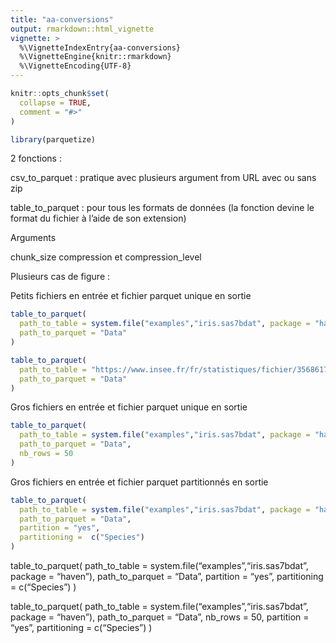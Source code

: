 ```yaml
---
title: "aa-conversions"
output: rmarkdown::html_vignette
vignette: >
  %\VignetteIndexEntry{aa-conversions}
  %\VignetteEngine{knitr::rmarkdown}
  %\VignetteEncoding{UTF-8}
---
```


```r
knitr::opts_chunk$set(
  collapse = TRUE,
  comment = "#>"
)
```

```r
library(parquetize)
```



2 fonctions :

csv_to_parquet : pratique avec plusieurs argument from URL avec ou sans zip

table_to_parquet : pour tous les formats de données (la fonction devine le format du fichier à l'aide de son extension)

Arguments 

chunk_size
compression
et compression_level

Plusieurs cas de figure : 

Petits fichiers en entrée et fichier parquet unique en sortie

```r
table_to_parquet(
  path_to_table = system.file("examples","iris.sas7bdat", package = "haven"),
  path_to_parquet = "Data"
)
```

```r
table_to_parquet(
  path_to_table = "https://www.insee.fr/fr/statistiques/fichier/3568617/equip-tour-transp-infra-2021.zip",
  path_to_parquet = "Data"
)
```

Gros fichiers en entrée et fichier parquet unique en sortie

```r
table_to_parquet(
  path_to_table = system.file("examples","iris.sas7bdat", package = "haven"),
  path_to_parquet = "Data",
  nb_rows = 50
)
```

Gros fichiers en entrée et fichier parquet partitionnés en sortie

```r
table_to_parquet(
  path_to_table = system.file("examples","iris.sas7bdat", package = "haven"),
  path_to_parquet = "Data",
  partition = "yes",
  partitioning =  c("Species")
)
```

table_to_parquet(
  path_to_table = system.file("examples","iris.sas7bdat", package = "haven"),
  path_to_parquet = "Data",
  partition = "yes",
  partitioning =  c("Species")
)

table_to_parquet(
  path_to_table = system.file("examples","iris.sas7bdat", package = "haven"),
  path_to_parquet = "Data",
  nb_rows = 50,
  partition = "yes",
  partitioning =  c("Species")
)

